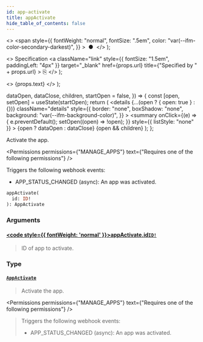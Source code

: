 ```yaml
---
id: app-activate
title: appActivate
hide_table_of_contents: false
---
```


  <>
    <span
      style={{
        fontWeight: "normal",
        fontSize: ".5em",
        color: "var(--ifm-color-secondary-darkest)",
      }}
    >
      &nbsp;●&nbsp;
    </span>
  </>
);

  <>
    Specification
    <a
      className="link"
      style={{ fontSize: "1.5em", paddingLeft: "4px" }}
      target="\_blank"
      href={props.url}
      title={"Specified by " + props.url}
    >
      ⎘
    </a>
  </>
);

  <>
    <span className={props.class}>{props.text}</span>
  </>
);


  dataOpen,
  dataClose,
  children,
  startOpen = false,
}) => {
  const [open, setOpen] = useState(startOpen);
  return (
    <details
      {...(open ? { open: true } : {})}
      className="details"
      style={{
        border: "none",
        boxShadow: "none",
        background: "var(--ifm-background-color)",
      }}
    >
      <summary
        onClick={(e) => {
          e.preventDefault();
          setOpen((open) => !open);
        }}
        style={{ listStyle: "none" }}
      >
        {open ? dataOpen : dataClose}
      </summary>
      {open && children}
    </details>
  );
};

Activate the app.

<Permissions
  permissions={"MANAGE_APPS"}
  text={"Requires one of the following permissions"}
/>

Triggers the following webhook events:

- APP_STATUS_CHANGED (async): An app was activated.

```graphql
appActivate(
  id: ID!
): AppActivate
```

### Arguments

#### [<code style={{ fontWeight: 'normal' }}>appActivate.<b>id</b></code>](#)<Bullet />[`ID!`](../../../api-reference/miscellaneous/scalars/id) <Badge class="badge badge--secondary" text="non-null"/> <Badge class="badge badge--secondary" text="scalar"/>

> ID of app to activate.

### Type

#### [`AppActivate`](../../../api-reference/apps/objects/app-activate) <Badge class="badge badge--secondary" text="object"/>

> Activate the app.

<Permissions
  permissions={"MANAGE_APPS"}
  text={"Requires one of the following permissions"}
/>

> Triggers the following webhook events:
>
> - APP_STATUS_CHANGED (async): An app was activated.


